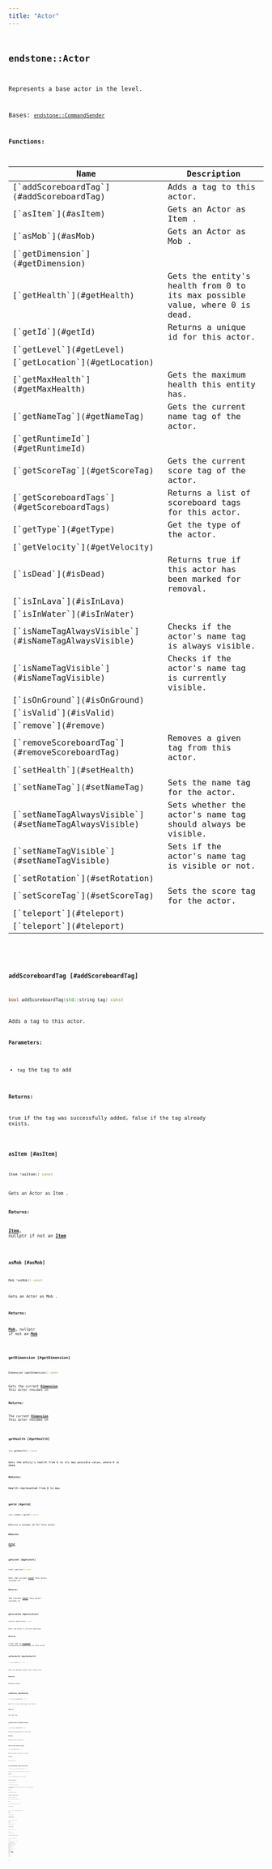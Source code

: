 ```yaml
---
title: "Actor"
---
```


## <code className="doc-symbol doc-symbol-class"/> endstone::Actor

Represents a base actor in the level.


Bases: [`endstone::CommandSender`](command_sender)
















**Functions:**

<table>
<thead>
   <tr>
      <th>Name</th>
      <th>Description</th>
   </tr>
</thead>
<tbody>
<tr key="classendstone_1_1_actor_1a7df17ed4f47907e5022b1eff1f306271">
    <td>[`addScoreboardTag`](#addScoreboardTag)</td>
    <td>Adds a tag to this actor.</td>
</tr>
<tr key="classendstone_1_1_actor_1a6c81fe219b046d28cdf13c5c400793c6">
    <td>[`asItem`](#asItem)</td>
    <td>Gets an Actor as Item .</td>
</tr>
<tr key="classendstone_1_1_actor_1acbd7afe34e58507083765ae5d27ff9c0">
    <td>[`asMob`](#asMob)</td>
    <td>Gets an Actor as Mob .</td>
</tr>
<tr key="classendstone_1_1_actor_1ab4562c41d071b945338d742ac8d1e639">
    <td>[`getDimension`](#getDimension)</td>
    <td></td>
</tr>
<tr key="classendstone_1_1_actor_1a547e0f2ecb4be6edb82f909f48946031">
    <td>[`getHealth`](#getHealth)</td>
    <td>Gets the entity's health from 0 to its max possible value, where 0 is dead.</td>
</tr>
<tr key="classendstone_1_1_actor_1a78059bed5b1a6b23bfb2be9ac6ae81a3">
    <td>[`getId`](#getId)</td>
    <td>Returns a unique id for this actor.</td>
</tr>
<tr key="classendstone_1_1_actor_1aff1ed8218696acc7009bf7ce5a5069a2">
    <td>[`getLevel`](#getLevel)</td>
    <td></td>
</tr>
<tr key="classendstone_1_1_actor_1a32d24d587443d4107786096fda5322fb">
    <td>[`getLocation`](#getLocation)</td>
    <td></td>
</tr>
<tr key="classendstone_1_1_actor_1a612dffb2563ce0535c0e2d7214c6254b">
    <td>[`getMaxHealth`](#getMaxHealth)</td>
    <td>Gets the maximum health this entity has.</td>
</tr>
<tr key="classendstone_1_1_actor_1a7bac2e604ceb3d48c3fbc6a628f6eaec">
    <td>[`getNameTag`](#getNameTag)</td>
    <td>Gets the current name tag of the actor.</td>
</tr>
<tr key="classendstone_1_1_actor_1ab2848bd47a25fce207a1a4e6b1783ce3">
    <td>[`getRuntimeId`](#getRuntimeId)</td>
    <td></td>
</tr>
<tr key="classendstone_1_1_actor_1a29bb3fe504b2b2bffd749a0d9ef1ed92">
    <td>[`getScoreTag`](#getScoreTag)</td>
    <td>Gets the current score tag of the actor.</td>
</tr>
<tr key="classendstone_1_1_actor_1aab1b3bf14d77e70515a6afacb3219e86">
    <td>[`getScoreboardTags`](#getScoreboardTags)</td>
    <td>Returns a list of scoreboard tags for this actor.</td>
</tr>
<tr key="classendstone_1_1_actor_1a35dbee5875715f9edd8be8b117377129">
    <td>[`getType`](#getType)</td>
    <td>Get the type of the actor.</td>
</tr>
<tr key="classendstone_1_1_actor_1a0f73b7b1bcc0f18ce4cc238fdcea69b4">
    <td>[`getVelocity`](#getVelocity)</td>
    <td></td>
</tr>
<tr key="classendstone_1_1_actor_1aa099af11ae3053289f31c65c9126b50a">
    <td>[`isDead`](#isDead)</td>
    <td>Returns true if this actor has been marked for removal.</td>
</tr>
<tr key="classendstone_1_1_actor_1a876f9f220c4628b15556f2b50b103928">
    <td>[`isInLava`](#isInLava)</td>
    <td></td>
</tr>
<tr key="classendstone_1_1_actor_1a07d1ec2bc5458fbd0c4d60711e4ddcd1">
    <td>[`isInWater`](#isInWater)</td>
    <td></td>
</tr>
<tr key="classendstone_1_1_actor_1a26211c565a42de6f28565bed6d3c854b">
    <td>[`isNameTagAlwaysVisible`](#isNameTagAlwaysVisible)</td>
    <td>Checks if the actor's name tag is always visible.</td>
</tr>
<tr key="classendstone_1_1_actor_1ada87051d8b64c9df5cab73732bddf710">
    <td>[`isNameTagVisible`](#isNameTagVisible)</td>
    <td>Checks if the actor's name tag is currently visible.</td>
</tr>
<tr key="classendstone_1_1_actor_1a7cfff436cf3ddabdb1f28f744234f218">
    <td>[`isOnGround`](#isOnGround)</td>
    <td></td>
</tr>
<tr key="classendstone_1_1_actor_1a5b744893654143e1d8a1f03b1d3cc459">
    <td>[`isValid`](#isValid)</td>
    <td></td>
</tr>
<tr key="classendstone_1_1_actor_1a896dcb16d037d3591b0d39480521a193">
    <td>[`remove`](#remove)</td>
    <td></td>
</tr>
<tr key="classendstone_1_1_actor_1a6f068c4612aa487ba76d3a4c3e3b1033">
    <td>[`removeScoreboardTag`](#removeScoreboardTag)</td>
    <td>Removes a given tag from this actor.</td>
</tr>
<tr key="classendstone_1_1_actor_1a39c0d4e763cafb181f1071de2c31b647">
    <td>[`setHealth`](#setHealth)</td>
    <td></td>
</tr>
<tr key="classendstone_1_1_actor_1afa33b47ae91605841f0c4ef5ec127ac7">
    <td>[`setNameTag`](#setNameTag)</td>
    <td>Sets the name tag for the actor.</td>
</tr>
<tr key="classendstone_1_1_actor_1a6c7dc2e5a9b99db8b000e84e4eba5822">
    <td>[`setNameTagAlwaysVisible`](#setNameTagAlwaysVisible)</td>
    <td>Sets whether the actor's name tag should always be visible.</td>
</tr>
<tr key="classendstone_1_1_actor_1a81d7145659190f3419446959641b4989">
    <td>[`setNameTagVisible`](#setNameTagVisible)</td>
    <td>Sets if the actor's name tag is visible or not.</td>
</tr>
<tr key="classendstone_1_1_actor_1a857512cc626e30cb57d03cacae88dd9f">
    <td>[`setRotation`](#setRotation)</td>
    <td></td>
</tr>
<tr key="classendstone_1_1_actor_1adeec376304cd5900f6c848f9e946320e">
    <td>[`setScoreTag`](#setScoreTag)</td>
    <td>Sets the score tag for the actor.</td>
</tr>
<tr key="classendstone_1_1_actor_1aa012c328995d90d51c31bb2116bf6eb5">
    <td>[`teleport`](#teleport)</td>
    <td></td>
</tr>
<tr key="classendstone_1_1_actor_1a17192ce29b31550384e64a68e37e2af9">
    <td>[`teleport`](#teleport)</td>
    <td></td>
</tr>
</tbody>
</table>

### <code className="doc-symbol doc-symbol-function"/> addScoreboardTag [#addScoreboardTag]

```cpp
bool addScoreboardTag(std::string tag) const
```

Adds a tag to this actor.





**Parameters:**


* `tag` the tag to add 



**Returns:**

true if the tag was successfully added, false if the tag already exists. 





        
### <code className="doc-symbol doc-symbol-function"/> asItem [#asItem]

```cpp
Item *asItem() const
```

Gets an Actor as Item .





**Returns:**

[**Item**](classendstone_1_1_item.md), nullptr if not an [**Item**](classendstone_1_1_item.md) 





        
### <code className="doc-symbol doc-symbol-function"/> asMob [#asMob]

```cpp
Mob *asMob() const
```

Gets an Actor as Mob .





**Returns:**

[**Mob**](classendstone_1_1_mob.md), nullptr if not an [**Mob**](classendstone_1_1_mob.md) 





        
### <code className="doc-symbol doc-symbol-function"/> getDimension [#getDimension]

```cpp
Dimension &getDimension() const
```


Gets the current [**Dimension**](classendstone_1_1_dimension.md) this actor resides in




**Returns:**

The current [**Dimension**](classendstone_1_1_dimension.md) this actor resides in 





        
### <code className="doc-symbol doc-symbol-function"/> getHealth [#getHealth]

```cpp
int getHealth() const
```

Gets the entity's health from 0 to its max possible value, where 0 is dead.





**Returns:**

Health represented from 0 to max 





        
### <code className="doc-symbol doc-symbol-function"/> getId [#getId]

```cpp
std::int64_t getId() const
```

Returns a unique id for this actor.





**Returns:**

[**Actor**](classendstone_1_1_actor.md) id 





        
### <code className="doc-symbol doc-symbol-function"/> getLevel [#getLevel]

```cpp
Level &getLevel() const
```


Gets the current [**Level**](classendstone_1_1_level.md) this actor resides in




**Returns:**

The current [**Level**](classendstone_1_1_level.md) this actor resides in 





        
### <code className="doc-symbol doc-symbol-function"/> getLocation [#getLocation]

```cpp
Location getLocation() const
```


Gets the actor's current position




**Returns:**

a new copy of [**Location**](classendstone_1_1_location.md) containing the position of this actor 





        
### <code className="doc-symbol doc-symbol-function"/> getMaxHealth [#getMaxHealth]

```cpp
int getMaxHealth() const
```

Gets the maximum health this entity has.





**Returns:**

Maximum health 





        
### <code className="doc-symbol doc-symbol-function"/> getNameTag [#getNameTag]

```cpp
std::string getNameTag() const
```

Gets the current name tag of the actor.





**Returns:**

The name tag. 





        
### <code className="doc-symbol doc-symbol-function"/> getRuntimeId [#getRuntimeId]

```cpp
std::uint64_t getRuntimeId() const
```


Returns the runtime id for this actor




**Returns:**

Runtime id for this actor 





        
### <code className="doc-symbol doc-symbol-function"/> getScoreTag [#getScoreTag]

```cpp
std::string getScoreTag() const
```

Gets the current score tag of the actor.





**Returns:**

The score tag. 





        
### <code className="doc-symbol doc-symbol-function"/> getScoreboardTags [#getScoreboardTags]

```cpp
std::vector<std::string> getScoreboardTags() const
```

Returns a list of scoreboard tags for this actor.





**Returns:**

a list of scoreboard tags for this actor 





        
### <code className="doc-symbol doc-symbol-function"/> getType [#getType]

```cpp
std::string getType() const
```

Get the type of the actor.



This method returns the type of the actor as a string, for example, minecraft:pig.




**Returns:**

The type of the actor. 





        
### <code className="doc-symbol doc-symbol-function"/> getVelocity [#getVelocity]

```cpp
Vector<float> getVelocity() const
```


Gets this actor's current velocity




**Returns:**

Current traveling velocity of this actor 





        
### <code className="doc-symbol doc-symbol-function"/> isDead [#isDead]

```cpp
bool isDead() const
```

Returns true if this actor has been marked for removal.





**Returns:**

True if it is dead. 





        
### <code className="doc-symbol doc-symbol-function"/> isInLava [#isInLava]

```cpp
bool isInLava() const
```


Returns true if the actor is in lava.




**Returns:**

True if the actor is in lava. 





        
### <code className="doc-symbol doc-symbol-function"/> isInWater [#isInWater]

```cpp
bool isInWater() const
```


Returns true if the actor is in water.




**Returns:**

True if the actor is in water. 





        
### <code className="doc-symbol doc-symbol-function"/> isNameTagAlwaysVisible [#isNameTagAlwaysVisible]

```cpp
bool isNameTagAlwaysVisible() const
```

Checks if the actor's name tag is always visible.





**Returns:**

True if the name tag is always visible, false otherwise. 





        
### <code className="doc-symbol doc-symbol-function"/> isNameTagVisible [#isNameTagVisible]

```cpp
bool isNameTagVisible() const
```

Checks if the actor's name tag is currently visible.





**Returns:**

True if the name tag is visible, false otherwise. 





        
### <code className="doc-symbol doc-symbol-function"/> isOnGround [#isOnGround]

```cpp
bool isOnGround() const
```


Returns true if the actor is supported by a block.




**Returns:**

True if actor is on ground. 





        
### <code className="doc-symbol doc-symbol-function"/> isValid [#isValid]

```cpp
bool isValid() const
```


Returns false if the entity has died, been despawned for some other reason, or has not been added to the level.




**Returns:**

True if valid. 





        
### <code className="doc-symbol doc-symbol-function"/> remove [#remove]

```cpp
void remove()
```


Remove this actor from the level.


If you are trying to remove a [**Player**](classendstone_1_1_player.md), use [**Player::kick**](classendstone_1_1_player.md#function-kick) instead. 


        
### <code className="doc-symbol doc-symbol-function"/> removeScoreboardTag [#removeScoreboardTag]

```cpp
bool removeScoreboardTag(std::string tag) const
```

Removes a given tag from this actor.





**Parameters:**


* `tag` the tag to remove 



**Returns:**

true if the tag was successfully removed, false if the tag does not exist. 





        
### <code className="doc-symbol doc-symbol-function"/> setHealth [#setHealth]

```cpp
Result<void> setHealth(int health) const
```


Sets the entity's health from 0 to its possible value, where 0 is dead.




**Parameters:**


* `health` New health represented from 0 to max 




        
### <code className="doc-symbol doc-symbol-function"/> setNameTag [#setNameTag]

```cpp
void setNameTag(std::string name)
```

Sets the name tag for the actor.





**Parameters:**


* `name` The new name tag to set. 




        
### <code className="doc-symbol doc-symbol-function"/> setNameTagAlwaysVisible [#setNameTagAlwaysVisible]

```cpp
void setNameTagAlwaysVisible(bool visible)
```

Sets whether the actor's name tag should always be visible.





**Parameters:**


* `visible` True to make the name tag always visible, false to disable always visibility. 




        
### <code className="doc-symbol doc-symbol-function"/> setNameTagVisible [#setNameTagVisible]

```cpp
void setNameTagVisible(bool visible)
```

Sets if the actor's name tag is visible or not.





**Parameters:**


* `visible` True to make the name tag visible, false to hide it. 




        
### <code className="doc-symbol doc-symbol-function"/> setRotation [#setRotation]

```cpp
void setRotation(float yaw, float pitch)
```




**Returns:**

Sets the actor's rotation. 


Note that if the actor is affected by AI, it may override this rotation.




**Parameters:**


* `yaw` Rotation around the up axis (Y axis) 
* `pitch` Rotation around the right axis (X axis) 




        
### <code className="doc-symbol doc-symbol-function"/> setScoreTag [#setScoreTag]

```cpp
void setScoreTag(std::string score)
```

Sets the score tag for the actor.





**Parameters:**


* `score` The new score tag to set. 




        
### <code className="doc-symbol doc-symbol-function"/> teleport [#teleport]



```cpp
void teleport(Location location)
```




**Returns:**

Teleports this actor to the given location.




**Parameters:**


* `location` New location to teleport this actor to 




        

```cpp
void teleport(Actor &target)
```


Teleports this actor to the target [**Actor**](classendstone_1_1_actor.md).




**Parameters:**


* `target` [**Actor**](classendstone_1_1_actor.md) to teleport this actor to 




        